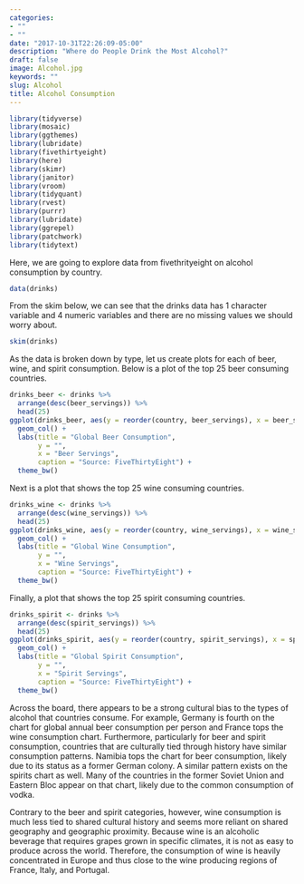 ```yaml
---
categories:
- ""
- ""
date: "2017-10-31T22:26:09-05:00"
description: "Where do People Drink the Most Alcohol?"
draft: false
image: Alcohol.jpg
keywords: ""
slug: Alcohol
title: Alcohol Consumption
---
```

```r
library(tidyverse)
library(mosaic)
library(ggthemes)
library(lubridate)
library(fivethirtyeight)
library(here)
library(skimr)
library(janitor)
library(vroom)
library(tidyquant)
library(rvest)
library(purrr)  
library(lubridate)
library(ggrepel)
library(patchwork)
library(tidytext)
```
Here, we are going to explore data from fivethrityeight on alcohol consumption by country.
```r
data(drinks)
```
From the skim below, we can see that the drinks data has 1 character variable and 4 numeric variables and there are no missing values we should worry about.
```r
skim(drinks)
```
As the data is broken down by type, let us create plots for each of beer, wine, and spirit consumption. Below is a plot of the top 25 beer consuming countries.
```r
drinks_beer <- drinks %>% 
  arrange(desc(beer_servings)) %>% 
  head(25)
ggplot(drinks_beer, aes(y = reorder(country, beer_servings), x = beer_servings)) + 
  geom_col() + 
  labs(title = "Global Beer Consumption", 
       y = "",
       x = "Beer Servings",
       caption = "Source: FiveThirtyEight") +
  theme_bw()
```
Next is a plot that shows the top 25 wine consuming countries.
```r
drinks_wine <- drinks %>% 
  arrange(desc(wine_servings)) %>% 
  head(25)
ggplot(drinks_wine, aes(y = reorder(country, wine_servings), x = wine_servings)) + 
  geom_col() + 
  labs(title = "Global Wine Consumption", 
       y = "",
       x = "Wine Servings",
       caption = "Source: FiveThirtyEight") +
  theme_bw()
```
Finally, a plot that shows the top 25 spirit consuming countries.
```r
drinks_spirit <- drinks %>% 
  arrange(desc(spirit_servings)) %>% 
  head(25)
ggplot(drinks_spirit, aes(y = reorder(country, spirit_servings), x = spirit_servings)) + 
  geom_col() + 
  labs(title = "Global Spirit Consumption", 
       y = "",
       x = "Spirit Servings",
       caption = "Source: FiveThirtyEight") +
  theme_bw()
```
Across the board, there appears to be a strong cultural bias to the types of alcohol that countries consume. For example, Germany is fourth on the chart for global annual beer consumption per person and France tops the wine consumption chart. Furthermore, particularly for beer and spirit consumption, countries that are culturally tied through history have similar consumption patterns. Namibia tops the chart for beer consumption, likely due to its status as a former German colony. A similar pattern exists on the spirits chart as well. Many of the countries in the former Soviet Union and Eastern Bloc appear on that chart, likely due to the common consumption of vodka. 

Contrary to the beer and spirit categories, however, wine consumption is much less tied to shared cultural history and seems more reliant on shared geography and geographic proximity. Because wine is an alcoholic beverage that requires grapes grown in specific climates, it is not as easy to produce across the world. Therefore, the consumption of wine is heavily concentrated in Europe and thus close to the wine producing regions of France, Italy, and Portugal. 
